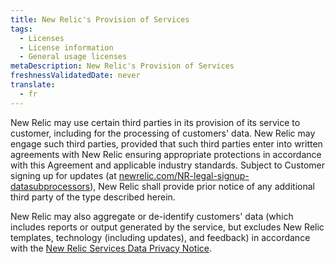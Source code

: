 ```yaml
---
title: New Relic's Provision of Services
tags:
  - Licenses
  - License information
  - General usage licenses
metaDescription: New Relic's Provision of Services
freshnessValidatedDate: never
translate:
  - fr
---
```


New Relic may use certain third parties in its provision of its service to customer, including for the processing of customers' data. New Relic may engage such third parties, provided that such third parties enter into written agreements with New Relic ensuring appropriate protections in accordance with this Agreement and applicable industry standards. Subject to Customer signing up for updates (at [newrelic.com/NR-legal-signup-datasubprocessors](https://newrelic.com/NR-legal-signup-datasubprocessors)), New Relic shall provide prior notice of any additional third party of the type described herein.

New Relic may also aggregate or de-identify customers' data (which includes reports or output generated by the service, but excludes New Relic templates, technology (including updates), and feedback) in accordance with the [New Relic Services Data Privacy Notice](https://newrelic.com/termsandconditions/services-notices).

